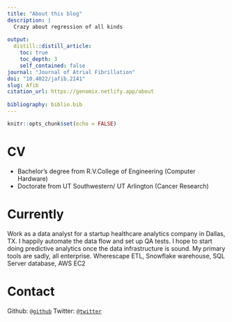```yaml
---
title: "About this blog"
description: |
  Crazy about regression of all kinds
 
output: 
  distill::distill_article:
    toc: true
    toc_depth: 3
    self_contained: false
journal: "Journal of Atrial Fibrillation"
doi: "10.4022/jafib.2141"
slug: Afib
citation_url: https://genomix.netlify.app/about    
    
bibliography: biblio.bib
---
```


```r
knitr::opts_chunk$set(echo = FALSE)
```

# CV

* Bachelor's degree from R.V.College of Engineering (Computer Hardware)
* Doctorate from UT Southwestern/ UT Arlington (Cancer Research)

# Currently

Work as a data analyst for a startup healthcare analytics company in Dallas, TX. I happily automate the data flow and set up QA tests. I hope to start doing predictive analytics once the data infrastructure is sound. My primary tools are sadly, all enterprise. Wherescape ETL, Snowflake warehouse, SQL Server database, AWS EC2

# Contact

Github:  [`@github`](https://github.com/genomix)
Twitter: [`@twitter`](https://twitter.com/genomixgmailcom)

